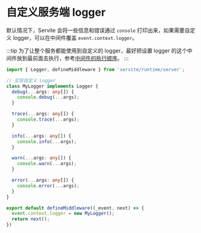 # 自定义服务端 logger

默认情况下，Servite 会将一些信息和错误通过 `console` 打印出来，如果需要自定义 logger，可以在中间件覆盖 `event.context.logger`。

:::tip
为了让整个服务都能使用到自定义的 logger，最好把设置 logger 的这个中间件放到最前面去执行，参考[中间件的执行顺序](/zh/guide/middlewares#执行顺序)。
:::

```ts
import { Logger, defineMiddleware } from 'servite/runtime/server';

// 实现自定义 Logger
class MyLogger implements Logger {
  debug(...args: any[]) {
    console.debug(...args);
  }

  trace(...args: any[]) {
    console.trace(...args);
  }

  info(...args: any[]) {
    console.info(...args);
  }

  warn(...args: any[]) {
    console.warn(...args);
  }

  error(...args: any[]) {
    console.error(...args);
  }
}

export default defineMiddleware((_event, next) => {
  event.context.logger = new MyLogger();
  return next();
})
```
